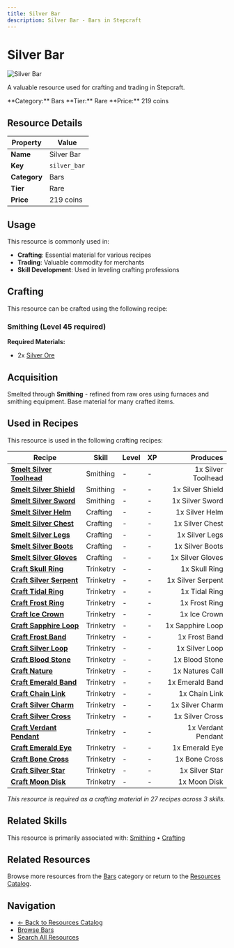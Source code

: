 ```yaml
---
title: Silver Bar
description: Silver Bar - Bars in Stepcraft
---
```


# Silver Bar

<div className="flex items-start gap-6 mb-8">
  <div className="flex-shrink-0">
    <img src="/assets/resources/smithing/silver_bar.png" alt="Silver Bar" className="w-24 h-24 border rounded-lg" />
  </div>
  <div className="flex-1">
    <div className="space-y-2">
      <p className="text-lg text-muted-foreground">A valuable resource used for crafting and trading in Stepcraft.</p>
      <div className="flex flex-wrap gap-4 text-sm">
        <span className="px-2 py-1 bg-blue-100 dark:bg-blue-900 rounded-md">
          **Category:** Bars
        </span>
        <span className="px-2 py-1 bg-blue-100 dark:bg-blue-900 rounded-md">
          **Tier:** Rare
        </span>
        <span className="px-2 py-1 bg-green-100 dark:bg-green-900 rounded-md">
          **Price:** 219 coins
        </span>
      </div>
    </div>
  </div>
</div>

## Resource Details

| Property | Value |
|----------|-------|
| **Name** | Silver Bar |
| **Key** | `silver_bar` |
| **Category** | Bars |
| **Tier** | Rare |
| **Price** | 219 coins |


## Usage

This resource is commonly used in:

- **Crafting**: Essential material for various recipes
- **Trading**: Valuable commodity for merchants
- **Skill Development**: Used in leveling crafting professions



## Crafting

This resource can be crafted using the following recipe:

### Smithing (Level 45 required)

**Required Materials:**
- 2x [Silver Ore](/docs/resources/individual/silver_ore)





## Acquisition

Smelted through **Smithing** - refined from raw ores using furnaces and smithing equipment. Base material for many crafted items.


## Used in Recipes

This resource is used in the following crafting recipes:

| Recipe | Skill | Level | XP | Produces |
|--------|-------|-------|----|---------:|
| **[Smelt Silver Toolhead](/docs/resources/individual/silver_toolhead)** | Smithing | - | - | 1x Silver Toolhead |
| **[Smelt Silver Shield](/docs/items/individual/silver_shield)** | Smithing | - | - | 1x Silver Shield |
| **[Smelt Silver Sword](/docs/items/individual/silver_sword)** | Smithing | - | - | 1x Silver Sword |
| **[Smelt Silver Helm](/docs/items/individual/silver_helm)** | Crafting | - | - | 1x Silver Helm |
| **[Smelt Silver Chest](/docs/items/individual/silver_chest)** | Crafting | - | - | 1x Silver Chest |
| **[Smelt Silver Legs](/docs/items/individual/silver_legs)** | Crafting | - | - | 1x Silver Legs |
| **[Smelt Silver Boots](/docs/items/individual/silver_boots)** | Crafting | - | - | 1x Silver Boots |
| **[Smelt Silver Gloves](/docs/items/individual/silver_gloves)** | Crafting | - | - | 1x Silver Gloves |
| **[Craft Skull Ring](/docs/items/individual/skull_ring)** | Trinketry | - | - | 1x Skull Ring |
| **[Craft Silver Serpent](/docs/resources/individual/silver_serpent)** | Trinketry | - | - | 1x Silver Serpent |
| **[Craft Tidal Ring](/docs/items/individual/tidal_ring)** | Trinketry | - | - | 1x Tidal Ring |
| **[Craft Frost Ring](/docs/items/individual/frost_ring)** | Trinketry | - | - | 1x Frost Ring |
| **[Craft Ice Crown](/docs/resources/individual/ice_crown)** | Trinketry | - | - | 1x Ice Crown |
| **[Craft Sapphire Loop](/docs/resources/individual/sapphire_loop)** | Trinketry | - | - | 1x Sapphire Loop |
| **[Craft Frost Band](/docs/items/individual/frost_band)** | Trinketry | - | - | 1x Frost Band |
| **[Craft Silver Loop](/docs/resources/individual/silver_loop)** | Trinketry | - | - | 1x Silver Loop |
| **[Craft Blood Stone](/docs/resources/individual/blood_stone)** | Trinketry | - | - | 1x Blood Stone |
| **[Craft Nature](/docs/resources/individual/natures_call)** | Trinketry | - | - | 1x Natures Call |
| **[Craft Emerald Band](/docs/items/individual/emerald_band)** | Trinketry | - | - | 1x Emerald Band |
| **[Craft Chain Link](/docs/resources/individual/chain_link)** | Trinketry | - | - | 1x Chain Link |
| **[Craft Silver Charm](/docs/items/individual/silver_charm)** | Trinketry | - | - | 1x Silver Charm |
| **[Craft Silver Cross](/docs/items/individual/silver_cross)** | Trinketry | - | - | 1x Silver Cross |
| **[Craft Verdant Pendant](/docs/items/individual/verdant_pendant)** | Trinketry | - | - | 1x Verdant Pendant |
| **[Craft Emerald Eye](/docs/resources/individual/emerald_eye)** | Trinketry | - | - | 1x Emerald Eye |
| **[Craft Bone Cross](/docs/items/individual/bone_cross)** | Trinketry | - | - | 1x Bone Cross |
| **[Craft Silver Star](/docs/items/individual/silver_star)** | Trinketry | - | - | 1x Silver Star |
| **[Craft Moon Disk](/docs/resources/individual/moon_disk)** | Trinketry | - | - | 1x Moon Disk |

*This resource is required as a crafting material in 27 recipes across 3 skills.*


## Related Skills

This resource is primarily associated with: [Smithing](/docs/skills/individual/smithing) • [Crafting](/docs/skills/individual/crafting)

## Related Resources

Browse more resources from the [Bars](/docs/resources#bars) category or return to the [Resources Catalog](/docs/resources).

## Navigation

- [← Back to Resources Catalog](/docs/resources)
- [Browse Bars](/docs/resources#bars)
- [Search All Resources](/search)
